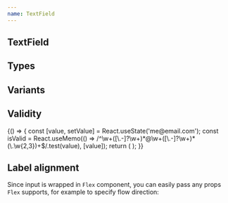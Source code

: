 ```yaml
---
name: TextField
---
```



## TextField

<Playground>
  <Flex flow="row" space="md" css={{ p: '$6', bc: '$gray050' }}>
    <TextField label="Enter your name" placeholder="John Doe" />
    <TextField label="Enter your name" placeholder="John Doe" disabled />
  </Flex>
</Playground>

## Types

<Playground>
  <Box css={{ p: '$6', bc: '$gray050' }}>
    <Flex space="md" cross="stretch" display="inline">
      <TextField label="Email address" secondaryLabel="(required)" type="email" />
      <TextField label="Password" secondaryLabel="(required)" type="password" />
      <TextField label="Your birth day" type="date" />
      <TextField label="Your age" type="number" min="18" />
      <TextField label="City" type="search" placeholder="Tartu" />
    </Flex>
  </Box>
</Playground>

## Variants

<Playground>
  <Flex space="lg" css={{ p: '$6', bc: '$gray050' }}>
    <Flex flow="row" space="md">
      <TextField label="Enter your name" placeholder="John Doe" />
      <TextField label="Enter your name" placeholder="John Doe" disabled />
    </Flex>
    <Flex flow="row" space="md">
      <TextField variant="underlined" label="Enter your name" placeholder="John Doe" />
      <TextField variant="underlined" label="Enter your name" placeholder="John Doe" disabled />
    </Flex>
  </Flex>
</Playground>

## Validity

<Playground>
  {() => {
    const [value, setValue] = React.useState('me@email.com');
    const isValid = React.useMemo(() => /^\w+([\.-]?\w+)*@\w+([\.-]?\w+)*(\.\w{2,3})+$/.test(value), [value]);
    return (
      <Box css={{ p: '$6', bc: '$gray050' }}>
        <Flex space="md" css={{ width: '$56' }}>
          <TextField
            cross="stretch"
            validity={isValid ? 'valid' : 'invalid'}
            hint={!isValid && 'Check that your email is typed correctly'}
            placeholder="john.doe@mail.com"
            value={value}
            onChange={setValue}
            label="Email"
          />
        </Flex>
      </Box>
    );
  }}
</Playground>

## Label alignment

Since input is wrapped in `Flex` component, you can easily pass any props `Flex` supports,
for example to specify flow direction:

<Playground>
  <Box css={{ p: '$6', bc: '$gray050' }}>
    <Box css={{ width: '420px', tablet: { width: '300px' } }}>
      <TextField
        label="Enter your name"
        flow={{ initial: 'row', tablet: 'column' }}
        space={{ initial: '$6', tablet: '$1' }}
        placeholder="John Doe"
        hint="Real name will help your friends to find you!"
      />
    </Box>
  </Box>
</Playground>
